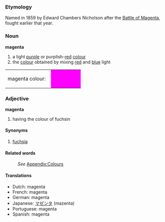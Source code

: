 ===Etymology===
Named in 1859 by Edward Chambers Nicholson after the [[w:Battle of Magenta|Battle of Magenta]], fought earlier that year.  

===Noun===
;'''magenta'''

#a light [[purple]] or purplish-[[red]] [[color|colour]]
#the [[color|colour]] obtained by mixing [[red]] and [[blue]] light
<table><tr><td>magenta colour: &nbsp;</td>
<td bgcolor="#FF00FF" width="80">&nbsp; </td></tr></table>

===Adjective===
;'''magenta'''

#having the colour of fuchsin

====Synonyms====
#[[fuchsia]]

====Related words====
:''See'' [[Wiktionary_Appendix:Colours|Appendix:Colours]]

====Translations====

*Dutch: magenta
*French: magenta
*German: magenta
*Japanese: [[マゼンタ]] (mazenta)
*Portuguese: magenta
*Spanish: magenta